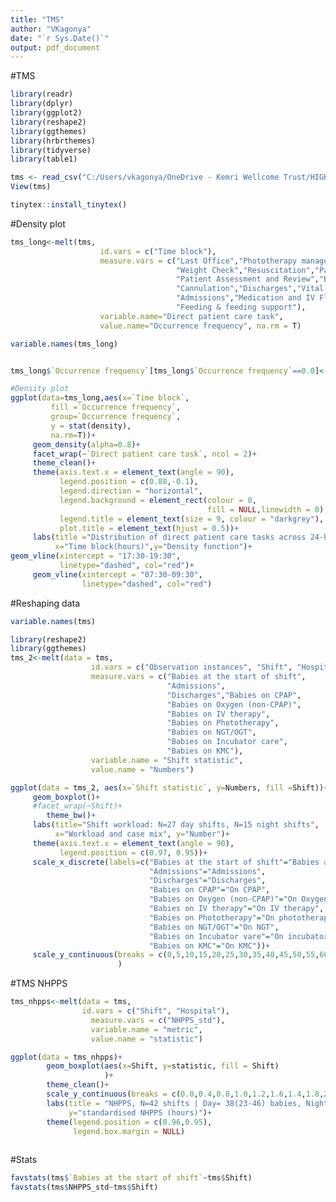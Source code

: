 ```yaml
---
title: "TMS"
author: "VKagonya"
date: "`r Sys.Date()`"
output: pdf_document
---
```


#TMS
```r

library(readr)
library(dplyr)
library(ggplot2)
library(reshape2)
library(ggthemes)
library(hrbrthemes)
library(tidyverse)
library(table1)

tms <- read_csv("C:/Users/vkagonya/OneDrive - Kemri Wellcome Trust/HIGH-Q Project/DATA ANALYSIS_HIGH_Q/R PROJECTS/TMS/tms_shift_statistics.csv")
View(tms)

tinytex::install_tinytex()
```
#Density plot
```r
tms_long<-melt(tms,
                    id.vars = c("Time block"),
                    measure.vars = c("Last Office","Phototherapy management",
                                     "Weight Check","Resuscitation","Patient Hygiene",
                                     "Patient Assessment and Review","Breathing support",
                                     "Cannulation","Discharges","Vital Signs Monitoring",
                                     "Admissions","Medication and IV Fluids Administration",
                                     "Feeding & feeding support"),
                    variable.name="Direct patient care task",
                    value.name="Occurrence frequency", na.rm = T) 

variable.names(tms_long)


tms_long$`Occurrence frequency`[tms_long$`Occurrence frequency`==0.0]<-NA

#Density plot
ggplot(data=tms_long,aes(x=`Time block`, 
         fill =`Occurrence frequency`,
         group=`Occurrence frequency`,
         y = stat(density),
         na.rm=T))+
     geom_density(alpha=0.8)+
     facet_wrap(~`Direct patient care task`, ncol = 2)+
     theme_clean()+     
     theme(axis.text.x = element_text(angle = 90),
           legend.position = c(0.88,-0.1),
           legend.direction = "horizontal",
           legend.background = element_rect(colour = 0,
                                            fill = NULL,linewidth = 0),
           legend.title = element_text(size = 9, colour = "darkgrey"),
           plot.title = element_text(hjust = 0.5))+
     labs(title ="Distribution of direct patient care tasks across 24-hour shift",
          x="Time block(hours)",y="Density function")+
geom_vline(xintercept = "17:30-19:30", 
           linetype="dashed", col="red")+
     geom_vline(xintercept = "07:30-09:30", 
                linetype="dashed", col="red")
```
#Reshaping data
```r

variable.names(tms)

library(reshape2)
library(ggthemes)
tms_2<-melt(data = tms,
                  id.vars = c("Observation instances", "Shift", "Hospital"),
                  measure.vars = c("Babies at the start of shift", 
                                   "Admissions",
                                   "Discharges","Babies on CPAP",
                                   "Babies on Oxygen (non-CPAP)",
                                   "Babies on IV therapy",        
                                   "Babies on Phototherapy",
                                   "Babies on NGT/OGT",           
                                   "Babies on Incubator care",
                                   "Babies on KMC"),
                  variable.name = "Shift statistic",
                  value.name = "Numbers")

ggplot(data = tms_2, aes(x=`Shift statistic`, y=Numbers, fill =Shift))+
     geom_boxplot()+
     #facet_wrap(~Shift)+
        theme_bw()+
     labs(title="Shift workload: N=27 day shifts, N=15 night shifts",
          x="Workload and case mix", y="Number")+
     theme(axis.text.x = element_text(angle = 90), 
           legend.position = c(0.97, 0.95))+
     scale_x_discrete(labels=c("Babies at the start of shift"="Babies at start of shift",
                               "Admissions"="Admissions",
                               "Discharges"="Discharges",
                               "Babies on CPAP"="On CPAP",
                               "Babies on Oxygen (non-CPAP)"="On Oxygen",
                               "Babies on IV therapy"="On IV therapy",
                               "Babies on Phototherapy"="On phototherapy",
                               "Babies on NGT/OGT"="On NGT",
                               "Babies on Incubator vare"="On incubator care",
                               "Babies on KMC"="On KMC"))+
     scale_y_continuous(breaks = c(0,5,10,15,20,25,30,35,40,45,50,55,60)
                        )

```
#TMS NHPPS
```r
tms_nhpps<-melt(data = tms,
                id.vars = c("Shift", "Hospital"),
                  measure.vars = c("NHPPS_std"),
                  variable.name = "metric",
                  value.name = "statistic")

ggplot(data = tms_nhpps)+
        geom_boxplot(aes(x=Shift, y=statistic, fill = Shift)
                     )+
        theme_clean()+
        scale_y_continuous(breaks = c(0.0,0.4,0.8,1.0,1.2,1.6,1.4,1.8,2.0,2.4,2.8,2.0))+
        labs(title = "NHPPS, N=42 shifts | Day= 38(23-46) babies, Night=32(17-44) babies",
             y="standardised NHPPS (hours)")+
        theme(legend.position = c(0.96,0.95),
              legend.box.margin = NULL)
              
```
#Stats
```r
favstats(tms$`Babies at the start of shift`~tms$Shift)
favstats(tms$NHPPS_std~tms$Shift)

```









